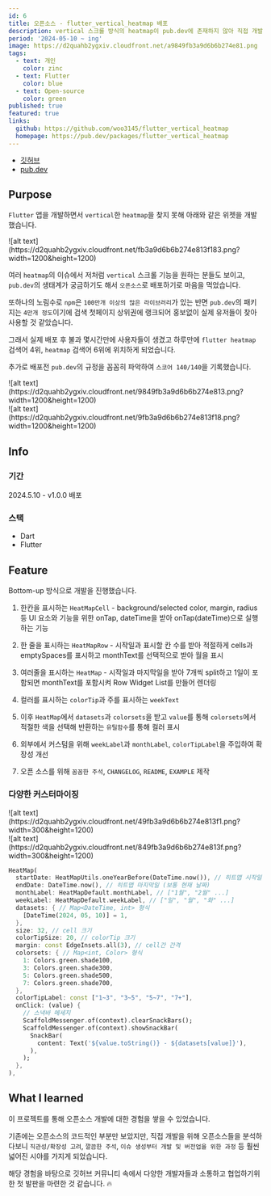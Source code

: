 ```yaml
---
id: 6
title: 오픈소스 - flutter_vertical_heatmap 배포
description: vertical 스크롤 방식의 heatmap이 pub.dev에 존재하지 않아 직접 개발하고, 다른 패키지의 이슈탭에서 필요로 하는 분들이 보여 정제 후 배포하였습니다. 품질을 측정하는 pub.dev 스코어 140/140을 기록했습니다.
period: '2024-05-10 ~ ing'
image: https://d2quahb2ygxiv.cloudfront.net/a9849fb3a9d6b6b274e81.png
tags:
  - text: 개인
    color: zinc
  - text: Flutter
    color: blue
  - text: Open-source
    color: green
published: true
featured: true
links:
  github: https://github.com/woo3145/flutter_vertical_heatmap
  homepage: https://pub.dev/packages/flutter_vertical_heatmap
---
```


- [깃허브](https://github.com/woo3145/flutter_vertical_heatmap)
- [pub.dev](https://pub.dev/packages/flutter_vertical_heatmap)

## Purpose

`Flutter` 앱을 개발하면서 `vertical`한 `heatmap`을 찾지 못해 아래와 같은 위젯을 개발했습니다.

<div className="w-1/3 mx-auto pt-8">
  ![alt
  text](https://d2quahb2ygxiv.cloudfront.net/fb3a9d6b6b274e813f183.png?width=1200&height=1200)
</div>

여러 `heatmap`의 이슈에서 저처럼 `vertical` 스크롤 기능을 원하는 분들도 보이고, `pub.dev`의 생태계가 궁금하기도 해서 `오픈소스`로 배포하기로 마음을 먹었습니다.

또하나의 노림수로 `npm`은 `100만개 이상의 많은 라이브러리`가 있는 반면 `pub.dev`의 패키지는 `4만개 정도`이기에 검색 첫페이지 상위권에 랭크되어 홍보없이 실제 유저들이 찾아 사용할 것 같았습니다.

그래서 실제 배포 후 불과 몇시간만에 사용자들이 생겼고 하루만에 `flutter heatmap` 검색어 4위, `heatmap` 검색어 6위에 위치하게 되었습니다.

추가로 배포전 `pub.dev`의 규정을 꼼꼼히 파악하여 `스코어 140/140`을 기록했습니다.

<div className="w-full flex items-center justify-center my-4 gap-4 rounded-md">
  <div>
    ![alt
    text](https://d2quahb2ygxiv.cloudfront.net/9849fb3a9d6b6b274e813.png?width=1200&height=1200)
  </div>
  <div>
    ![alt
    text](https://d2quahb2ygxiv.cloudfront.net/9fb3a9d6b6b274e813f18.png?width=1200&height=1200)
  </div>
</div>

## Info

### 기간

2024.5.10 - v1.0.0 배포

### 스택

- Dart
- Flutter

## Feature

Bottom-up 방식으로 개발을 진행했습니다.

1. 한칸을 표시하는 `HeatMapCell` - background/selected color, margin, radius 등 UI 요소와 기능을 위한 onTap, dateTime을 받아 onTap(dateTime)으로 실행하는 기능

2. 한 줄을 표시하는 `HeatMapRow` - 시작일과 표시할 칸 수를 받아 적절하게 cells과 emptySpaces를 표시하고 monthText를 선택적으로 받아 월을 표시

3. 여러줄을 표시하는 `HeatMap` - 시작일과 마지막일을 받아 7개씩 split하고 1일이 포함되면 monthText를 포함시켜 Row Widget List를 만들어 렌더링

4. 컬러를 표시하는 `colorTip`과 주를 표시하는 `weekText`

5. 이후 `HeatMap`에서 `datasets`과 `colorsets`을 받고 `value`를 통해 `colorsets`에서 적절한 색을 선택해 반환하는 `유틸함수`를 통해 컬러 표시

6. 외부에서 커스텀을 위해 `weekLabel`과 `monthLabel`, `colorTipLabel`을 주입하여 확장성 개선

7. 오픈 소스를 위해 `꼼꼼한 주석`, `CHANGELOG`, `README`, `EXAMPLE` 제작

### 다양한 커스터마이징

<div className="w-full flex items-center justify-center my-4 gap-4 rounded-md">
  <div>
    ![alt
    text](https://d2quahb2ygxiv.cloudfront.net/49fb3a9d6b6b274e813f1.png?width=300&height=1200)
  </div>
  <div>
    ![alt
    text](https://d2quahb2ygxiv.cloudfront.net/849fb3a9d6b6b274e813f.png?width=300&height=1200)
  </div>
</div>

```dart
HeatMap(
  startDate: HeatMapUtils.oneYearBefore(DateTime.now()), // 히트맵 시작일 (1년전 DateTime을 반환하는 유틸함수 제공)
  endDate: DateTime.now(), // 히트맵 마지막일 (보통 현재 날짜)
  monthLabel: HeatMapDefault.monthLabel, // ["1월", "2월" ...]
  weekLabel: HeatMapDefault.weekLabel, // ["일", "월", "화" ...]
  datasets: { // Map<DateTime, int> 형식
    [DateTime(2024, 05, 10)] = 1,
  },
  size: 32, // cell 크기
  colorTipSize: 20, // colorTip 크기
  margin: const EdgeInsets.all(3), // cell간 간격
  colorsets: { // Map<int, Color> 형식
    1: Colors.green.shade100,
    3: Colors.green.shade300,
    5: Colors.green.shade500,
    7: Colors.green.shade700,
  },
  colorTipLabel: const ["1~3", "3~5", "5~7", "7+"],
  onClick: (value) {
    // 스낵바 메세지
    ScaffoldMessenger.of(context).clearSnackBars();
    ScaffoldMessenger.of(context).showSnackBar(
      SnackBar(
        content: Text('${value.toString()} - ${datasets[value]}'),
      ),
    );
  },
),
```

## What I learned

이 프로젝트를 통해 오픈소스 개발에 대한 경험을 쌓을 수 있었습니다.

기존에는 오픈소스의 코드적인 부분만 보았지만, 직접 개발을 위해 오픈소스들을 분석하다보니 `직관성/확장성 고려`, `깔끔한 주석`, `이슈 생성부터 개발 및 버전업을 위한 과정` 등 훨씬 넓어진 시야를 가지게 되었습니다.

해당 경험을 바탕으로 깃허브 커뮤니티 속에서 다양한 개발자들과 소통하고 협업하기위한 첫 발판을 마련한 것 같습니다. 🔥
